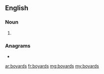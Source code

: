 ==English==

===Noun===
{{head|en|noun plural form}}

# {{plural of|boyard|lang=en}}

===Anagrams===
* {{l|en|byroads}}

[[ar:boyards]]
[[fr:boyards]]
[[mg:boyards]]
[[my:boyards]]